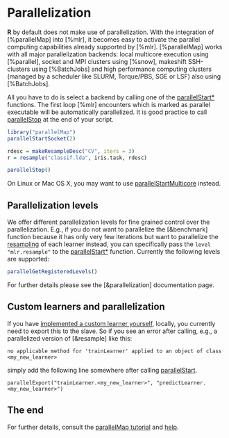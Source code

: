 # Parallelization

**R** by default does not make use of parallelization.
With the integration of [%parallelMap] into [%mlr], it becomes easy to activate the parallel
computing capabilities already supported by [%mlr].
[%parallelMap] works with all major parallelization backends: local multicore execution using
[%parallel], socket and MPI clusters using [%snow], makeshift SSH-clusters using [%BatchJobs]
and high performance computing clusters (managed by a scheduler like SLURM, Torque/PBS, SGE or LSF)
also using [%BatchJobs].

All you have to do is select a backend by calling one of the
[parallelStart*](&parallelMap::parallelStart) functions.
The first loop [%mlr] encounters which is marked as parallel executable will be automatically parallelized.
It is good practice to call [parallelStop](&parallelMap::parallelStop) at the end of your script.

```r
library("parallelMap")
parallelStartSocket(2)

rdesc = makeResampleDesc("CV", iters = 3)
r = resample("classif.lda", iris.task, rdesc)

parallelStop()
```

On Linux or Mac OS X, you may want to use
[parallelStartMulticore](&parallelMap::parallelStart) instead.


## Parallelization levels
We offer different parallelization levels for fine grained control over the parallelization.
E.g., if you do not want to parallelize the [&benchmark] function because it has only very
few iterations but want to parallelize the [resampling](&resample) of each learner instead,
you can specifically pass the `level` `"mlr.resample"` to the [parallelStart*](&parallelMap::parallelStart)
function.
Currently the following levels are supported:
```r
parallelGetRegisteredLevels()
```

For further details please see the [&parallelization] documentation page.


## Custom learners and parallelization

If you have [implemented a custom learner yourself](create_learner.md), locally, you currently
need to export this to the slave.
So if you see an error after calling, e.g., a parallelized version of [&resample] like this:
```
no applicable method for 'trainLearner' applied to an object of class <my_new_learner>
```
simply add the following line somewhere after calling [parallelStart](&parallelMap::parallelStart).
```
parallelExport("trainLearner.<my_new_learner>", "predictLearner.<my_new_learner>")
```


## The end

For further details, consult the
[parallelMap tutorial](https://github.com/berndbischl/parallelMap#parallelmap) and [help](%parallelMap).
